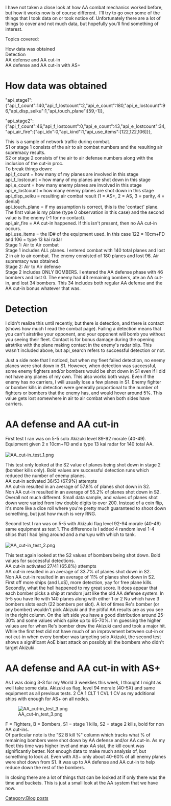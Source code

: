 I have not taken a close look at how AA combat mechanics worked before, but how it works now is of course different.  I'll try to go over some of the things that I took data on or took notice of. Unfortunately there are a lot of things to cover and not much data, but hopefully you'll find something of interest.

Topics covered:

How data was obtained<br />
Detection<br />
AA defense and AA cut-in<br />
AA defense and AA cut-in with AS+<br />



=How data was obtained=

"api_stage1":{"api_f_count":140,"api_f_lostcount":2,"api_e_count":180,"api_e_lostcount":96,"api_disp_seiku":1,"api_touch_plane":[59,-1]},

"api_stage2":{"api_f_count":46,"api_f_lostcount":0,"api_e_count":43,"api_e_lostcount":34,"api_air_fire":{"api_idx":0,"api_kind":1,"api_use_items":[122,122,106]}},

This is a sample of network traffic during combat.<br />
S1 or stage 1 consists of the air to air combat numbers and the resulting air supremacy results.<br />
S2 or stage 2 consists of the air to air defense numbers along with the inclusion of the cut-in proc.<br />

To break things down:<br />
api_f_count = how many of my planes are involved in this stage<br />
api_f_lostcount = how many of my planes are shot down in this stage<br />
api_e_count = how many enemy planes are involved in this stage<br />
api_e_lostcount = how many enemy planes are shot down in this stage<br />
api_disp_seiku = resulting air combat result (1 = AS+, 2 = AS, 3 = parity, 4 = denial)<br />
api_touch_plane = if my assumption is correct, this is the 'contact' plane. The first value is my plane (type 0 observation in this case) and the second value is the enemy (-1 for no contact).<br />
api_air_fire = AA cut-in happened. If this isn't present, then no AA cut-in occurs.<br />
api_use_items = the ID# of the equipment used. In this case 122 = 10cm+FD and 106 = type 13 kai radar<br />

Stage 1: Air to Air combat<br />
Stage 1 includes ALL planes. I entered combat with 140 total planes and lost 2 in air to air combat. The enemy consisted of 180 planes and lost 96. Air supremacy was obtained.<br />

Stage 2: Air to Air defense<br />
Stage 2 includes ONLY BOMBERS. I entered the AA defense phase with 46 bombers and lost 0. The enemy had 43 remaining bombers, ate an AA cut-in, and lost 34 bombers. This 34 includes both regular AA defense and the AA cut-in bonus whatever that was.<br />


=Detection=
I didn't realize this until recently, but there is detection, and there is contact (shows how much I read the combat page). Failing a detection means that you can't airstrike your opponent, and your opponent will bomb you without you seeing their fleet. Contact is for bonus damage during the opening airstrike with the plane making contact in the enemy's radar blip. This wasn't included above, but api_search refers to successful detection or not.

Just a side note that I noticed, but when my fleet failed detection, no enemy planes were shot down in S1. However, when detection was successful, some enemy fighters and/or bombers would be shot down in S1 even if I did not have any planes of my own. This also works both ways. Even if the enemy has no carriers, I will usually lose a few planes in S1. Enemy fighter or bomber kills in detection were generally proportional to the number of fighters or bombers that the enemy has, and would hover around 5%. This value gets lost somewhere in air to air combat when both sides have carriers.


=AA defense and AA cut-in=
First test I ran was on 5-5 solo Akizuki level 89-92 morale (40-49). Equipment given 2 x 10cm+FD and a type 13 kai radar for 140 total AA.<br /><br />
[[File:AA_cut-in_test_1.png]]

This test only looked at the S2 value of planes being shot down in stage 2 (bomber kills only). Bold values are successful detection runs which reduced the number of enemy planes.<br />
AA cut-in activated 36/53 (67.9%) attempts<br />
AA cut-in resulted in an average of 57.8% of planes shot down in S2.<br />
Non AA cut-in resulted in an average of 55.2% of planes shot down in S2.<br />

Overall not much different. Small data sample, and values of planes shot down were varied from low double digits to over 200. Instead of a coin flip, it's more like a dice roll where you're pretty much guaranteed to shoot down something, but just how much is very RNG.


Second test I ran was on 5-5 with Akizuki flag level 92-94 morale (40-49) same equipment as test 1. The difference is I added 4 random level 1-4 ships that I had lying around and a maruyu with which to tank.<br /><br />
[[File:AA_cut-in_test_2.png]]

This test again looked at the S2 values of bombers being shot down. Bold values for successful detections.<br />
AA cut-in activated 27/41 (65.8%) attempts<br />
AA cut-in resulted in an average of 33.7% of planes shot down in S2.<br />
Non AA cut-in resulted in an average of 11% of planes shot down in S2.<br />

First off more ships (and LoS), more detection, yay for free plane kills.<br />
Secondly, what the hell happened to my great score. It does appear that each bomber picks a ship at random just like the old AA defense system. In 5-5 you have Re with 140 planes along with either 1 or 2 Nu which have 3 bombers slots each (22 bombers per slot). A lot of times Re's bomber (or any bomber) wouldn't pick Akizuki and the pitiful AA results are as you see in the right column. On the left side you have a good distribution around 25-30% and some values which spike up to 65-70%. I'm guessing the higher values are for when Re's bomber drew the Akizuki card and took a major hit. While the first test did not have much of an improvement between cut-in or not cut-in when every bomber was targeting solo Akizuki, the second test shows a significant AoE blast attack on possibly all the bombers who didn't target Akizuki.


=AA defense and AA cut-in with AS+=
As I was doing 3-3 for my World 3 weeklies this week, I thought I might as well take some data. Akizuki as flag, level 94 morale (40-5X) and same equipment as all previous tests. 2 CA 1 CLT 1 CVL 1 CV as my additional ships with enough for AS+ on all nodes.

[[File:AA_cut-in_test_3.png]]

F = Fighters, B = Bombers, S1 = stage 1 kills, S2 = stage 2 kills, bold for non AA cut-ins.<br />Of particular note is the "S2 B kill %" column which tracks what % of remaining bombers were shot down by AA defense and/or AA cut-in. As my fleet this time was higher level and max AA stat, the kill count was significantly better. Not enough data to make much analysis of, but something to look at. Even with AS+ only about 40-60% of all enemy planes were shot down from S1. It was up to AA defense and AA cut-in to help reduce down the rest of the bombers.


In closing there are a lot of things that can be looked at if only there was the time and buckets. This is just a small look at the AA system that we have now.
[[Category:Blog posts]]